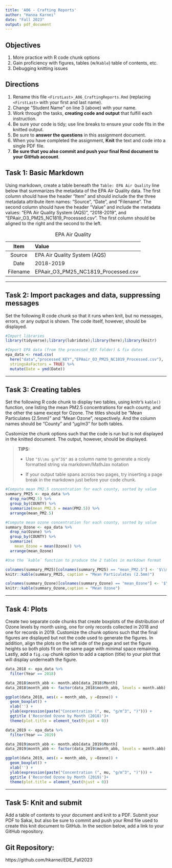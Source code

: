 ```yaml
---
title: 'A06 - Crafting Reports'
author: "Hanna Karnei" 
date: "Fall 2023"
output: pdf_document
---
```


\tableofcontents

## Objectives

1.  More practice with R code chunk options
1.  Gain proficiency with figures, tables (w/`Kable`) table of contents, etc.
1.  Debugging knitting issues

## Directions

1.  Rename this file `<FirstLast>_A06_CraftingReports.Rmd` (replacing `<FirstLast>` with your first and last name).
1.  Change "Student Name" on line 3 (above) with your name.
1.  Work through the tasks, **creating code and output** that fulfill each instruction.
1.  Be sure your code is tidy; use line breaks to ensure your code fits in the knitted output.
1.  Be sure to **answer the questions** in this assignment document.
1.  When you have completed the assignment, **Knit** the text and code into a single PDF file.
1.  **Be sure that you also commit and push your final Rmd document to your GitHub account**.

\newpage

## Task 1: Basic Markdown

Using markdown, create a table beneath the `Table: EPA Air Quality` line below that summarizes the metadata of the EPA Air Quality data. The first column should have the header "Item" and should include the the three metadata attribute item names: "Source", "Date", and "Filename". The second column should have the header "Value" and include the metadata values: "EPA Air Quality System (AQS)", "2018-2019", and "EPAair_O3_PM25_NC1819_Processed.csv". The first column should be aligned to the right and the second to the left.

Table: EPA Air Quality

|    Item    | Value                                       |
|:----------:|:--------------------------------------------|
|   Source   | EPA Air Quality System (AQS)                |
|    Date    | 2018-2019                                   |
|  Filename  | EPAair_O3_PM25_NC1819_Processed.csv         |

---

## Task 2: Import packages and data, suppressing messages

Set the following R code chunk so that it runs when knit, but no messages, errors, or any output is shown. The code itself, however, should be displayed.

```r
#Import libraries
library(tidyverse);library(lubridate);library(here);library(knitr)

#Import EPA data (from the processed_KEY folder) & fix dates
epa_data <- read.csv(
  here("data","processed_KEY","EPAair_O3_PM25_NC1819_Processed.csv"),
  stringsAsFactors = TRUE) %>% 
  mutate(Date = ymd(Date))
```

---

## Task 3: Creating tables

Set the following R code chunk to display two tables, using knitr's `kable()` function, one listing the mean PM2.5 concentrations for each county, and the other the same except for Ozone. The titles should be "Mean Particulates (2.5mm)" and "Mean Ozone", respectively. And the column names should be "County" and "µg/m3" for both tables.

Customize the chunk options such that the code is run but is not displayed in the knitted document. The output, however, should be displayed.

> **TIPS:**
>
> -   Use `"$\\mu g/m^3$"` as a column name to generate a nicely formatted string via markdown/MathJax notation
>
> -   If your output table spans across two pages, try inserting a page break in the markdown just before your code chunk.

```r
#Compute mean PM2.5 concentration for each county, sorted by value
summary_PM25 <- epa_data %>% 
  drop_na(PM2.5) %>% 
  group_by(COUNTY) %>% 
  summarize(mean_PM2.5 = mean(PM2.5)) %>% 
  arrange(mean_PM2.5)

#Compute mean ozone concentration for each county, sorted by value
summary_Ozone <- epa_data %>% 
  drop_na(Ozone) %>% 
  group_by(COUNTY) %>% 
  summarize(
    mean_Ozone = mean(Ozone)) %>% 
  arrange(mean_Ozone)

#Use the `kable` function to produce the 2 tables in markdown format

colnames(summary_PM25)[colnames(summary_PM25) == "mean_PM2.5"] <- '$\\mu g/m^3$'
knitr::kable(summary_PM25, caption = "Mean Particulates (2.5mm)")

colnames(summary_Ozone)[colnames(summary_Ozone) == "mean_Ozone"] <- '$\\mu g/m^3$'
knitr::kable(summary_Ozone,caption = "Mean Ozone")
```

---

## Task 4: Plots

Create two separate code chunks that create boxplots of the distribution of Ozone levels by month using, one for only records collected in 2018 and one for records in 2019. Customize the chunk options such that the final figures are displayed but not the code used to generate the figures. In addition, align the plots on the left side of the page and set the figure heights so both plots fit on the same page with minimal space remaining. Lastly, add a `fig.cap` chunk option to add a caption (title) to your plot that will display underneath the figure.


```r

data_2018 <- epa_data %>%
  filter(Year == 2018)

data_2018$month_abb <- month.abb[data_2018$Month]
data_2018$month_abb <- factor(data_2018$month_abb, levels = month.abb)

ggplot(data_2018, aes(x = month_abb, y =Ozone)) +
  geom_boxplot() +
  xlab('') +
  ylab(expression(paste("Concentration (", mu, "g/m^3", ")"))) +
  ggtitle ('Recorded Ozone by Month (2018)')+
  theme(plot.title = element_text(hjust = 0))

```


```r

data_2019 <- epa_data %>%
  filter(Year == 2019)

data_2019$month_abb <- month.abb[data_2019$Month]
data_2019$month_abb <- factor(data_2019$month_abb, levels = month.abb)

ggplot(data_2019, aes(x = month_abb, y =Ozone)) +
  geom_boxplot() +
  xlab('') +
  ylab(expression(paste("Concentration (", mu, "g/m^3", ")"))) +
  ggtitle ('Recorded Ozone by Month (2019)')+
  theme(plot.title = element_text(hjust = 0))

```

---
\newpage

## Task 5: Knit and submit
Add a table of contents to your document and knit to a PDF. Submit your PDF to Sakai, but also be sure to commit and push your Rmd file used to create this knit document to GitHub. In the section below, add a link to your GitHub repository. 

## Git Repository: 

https://github.com/hkarnei/EDE_Fall2023

